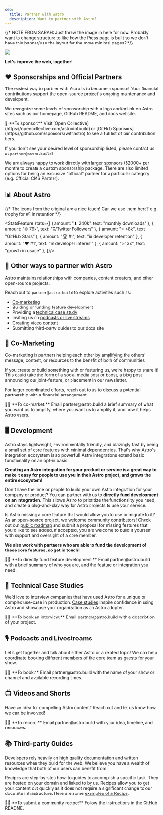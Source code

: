 ```yaml
---
seo:
  title: Partner with Astro
  description: Want to partner with Astro?
---
```




{/* NOTE FROM SARAH:
Just threw the image in here for now. Probably want to change structure to like how the Press page is built so we don't have this banner/use the layout for the more minimal pages? 
*/}

![](../../assets/partnerships-page-1.webp)

**Let's improve the web, together!**

## ❤ Sponsorships and Official Partners

The easiest way to partner with Astro is to become a sponsor! Your financial contributions support the open-source project's ongoing maintenance and developent.

We recognize some levels of sponsorship with a logo and/or link on Astro sites such as our homepage, GitHub README, and docs website.

<Note color="red">
  💸 **To sponsor:** Visit [Open Collective](https://opencollective.com/astrodotbuild) or [GitHub Sponsors](https://github.com/sponsors/withastro) to see a full list of our contribution tiers.
</Note>

If you don't see your desired level of sponsorship listed, please contact us at `partner@astro.build`!

We are always happy to work directly with larger sponsors ($2000+ per month) to create a custom sponsorship package. There are also limited options for being an exclusive "official" partner for a particular category (e.g. Official CMS Partner).

## 📊 About Astro

{/* The icons from the original are a nice touch! Can we use them here? e.g. trophy for #1 in retention */}

<StatsFeature stats={[
  { amount: "⬇ 240k", text: "monthly downloads" },
  { amount: "🌐 79k", text: "X/Twitter Followers" },
  { amount: "⭐ 48k", text: "GitHub Stars" },
  { amount: "🏆 #1", text: "in developer retention" },
  { amount: "❤ #1", text: "in developer interest" },
  { amount: "📈 3x", text: "growth in usage" },
]}/>

## 🤝 Other ways to partner with Astro

Astro maintains relationships with companies, content creators, and other open-source projects.

Reach out to `partner@astro.build` to explore activities such as:

- [Co-marketing](#-co-marketing)
- Building or funding [feature development](#-development)
- Providing a [technical case study](#-technical-case-studies)
- Inviting us on [podcasts or live streams](#-podcasts-and-livestreams)
- Creating [video content](#-videos-and-shorts)
- Submitting [third-party guides](#-third-party-guides) to our docs site

## 📣 Co-Marketing

Co-marketing is partners helping each other by amplifying the others’ message, content, or resources to the benefit of both of communities. 

If you create or build something with or featuring us, we’re happy to share it! This could take the form of a social media post or boost, a blog post announcing our joint-feature, or placement in our newsletter.

For larger coordinated efforts, reach out to us to discuss a potential partnership with a financial arrangement.

<Note color="orange">
  ✍🏻 **To co-market:** Email partner@astro.build a brief summary of what you want us to amplify, where you want us to amplify it, and how it helps Astro users.
</Note>

## 🖥 Development

Astro stays lightweight, environmentally friendly, and blazingly fast by being a small set of core features with minimal dependencies. That's why Astro's integration ecosystem is so powerful! Astro integrations extend basic functionality on an opt-in basis. 

**Creating an Astro integration for your product or service is a great way to make it easy for people to use you in their Astro project, and grows the entire ecosystem!**

Don't have the time or people to build your own Astro integration for your company or product? You can partner with us to **directly fund development on an integration**. This allows Astro to prioritize the functionality you need, and create a plug-and-play way for Astro projects to use your service.

Is Astro missing a core feature that would allow you to use or migrate to it? As an open-source project, we welcome community contributors! Check out our [public roadmap](https://github.com/withastro/roadmap) and submit a proposal for missing features that you'd like to see added. If accepted, you are welcome to build it yourself with support and oversight of a core member.

**We also work with partners who are able to fund the development of these core features, so get in touch!**

<Note color="blue">
  ✍🏻 **To directly fund feature development:** Email partner@astro.build with a brief summary of who you are, and the feature or integration you need. 
</Note>

## 📑 Technical Case Studies

We’d love to interview companies that have used Astro for a unique or complex use-case in production. [Case studies](/case-studies/) inspire confidence in using Astro and showcase your organization as an Astro adopter.

<Note color="purple">
  ✍🏻 **To book an interview:** Email partner@astro.build with a description of your project.
</Note>

## 🎙 Podcasts and Livestreams

Let’s get together and talk about either Astro or a related topic! We can help coordinate booking different members of the core team as guests for your show.

<Note color="purple">
  ✍🏻 **To book:** Email partner@astro.build with the name of your show or channel and available recording times.
</Note>

## 📺 Videos and Shorts

Have an idea for compelling Astro content? Reach out and let us know how we can be involved!

<Note color="purple">
  ✍🏻 **To record:** Email partner@astro.build with your idea, timeline, and resources.
</Note>

## 📚 Third-party Guides

Developers rely heavily on high quality documentation and written resources when they build for the web. We believe you have a wealth of knowledge that both of our users can benefit from.

Recipes are step-by-step how-to guides to accomplish a specific task. They are hosted on your domain and linked to by us. Recipes allow you to get your content out quickly as it does not require a significant change to our docs site infrastructure. Here are some [examples of a Recipe](https://docs.astro.build/en/recipes/#community-resources).

<Note color="purple">
  ✍🏻 **To submit a community recipe:** Follow the instructions in the GitHub README.
</Note>
